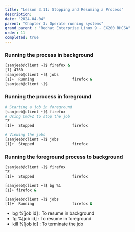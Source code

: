 ```yaml
---
title: "Lesson 3.11: Stopping and Resuming a Process"
description:
date: "2024-04-04"
parent: "Chapter 3: Operate running systems"
grand_parent : "Redhat Enterprise Linux 9 - EX200 RHCSA"
order: 11
completed: true
---
```

### Running the process in background
```bash
[sanjeeb@client ~]$ firefox & 
[1] 4760
[sanjeeb@client ~]$ jobs  
[1]+  Running                 firefox &
[sanjeeb@client ~]$ 
```

### Running the process in foreground
```bash
# Starting a job in foreground
[sanjeeb@client ~]$ firefox 
# Using Cmd+Z to stop the job
^Z
[1]+  Stopped                 firefox

# Viewing the jobs
[sanjeeb@client ~]$ jobs
[1]+  Stopped                 firefox
```

### Running the foreground process to background 
```bash 
[sanjeeb@client ~]$ firefox 
^Z
[1]+  Stopped                 firefox

[sanjeeb@client ~]$ bg %1 
[1]+ firefox &

[sanjeeb@client ~]$ jobs 
[1]+  Running                 firefox &
```

- bg %[job id] : To resume in background
- fg %[job id] : To resume in foreground
- kill %[job id] : To terminate the job